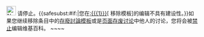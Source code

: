 [[Image:Nuvola apps important.svg|25px|alt=|link=]] 请停止。{{<includeonly>safesubst:</includeonly>#if:{{{1|}}}|您在[[:{{{1}}}]]<span class="plainlinks">[{{{2}}} 移除模板]</span>的编辑不具有建设性。}}如果您继续移除条目中的[[Template:Afd|存廢討論模板]]或是[[Wikipedia:页面存废讨论|页面存废讨论]]中他人的讨论，您将会被[[WP:BP|禁止]]编辑维基百科。<!-- Template:Huggle/warn-afd-3 --><!-- Template:uw-afd3 --> ~~<noinclude></noinclude>~~